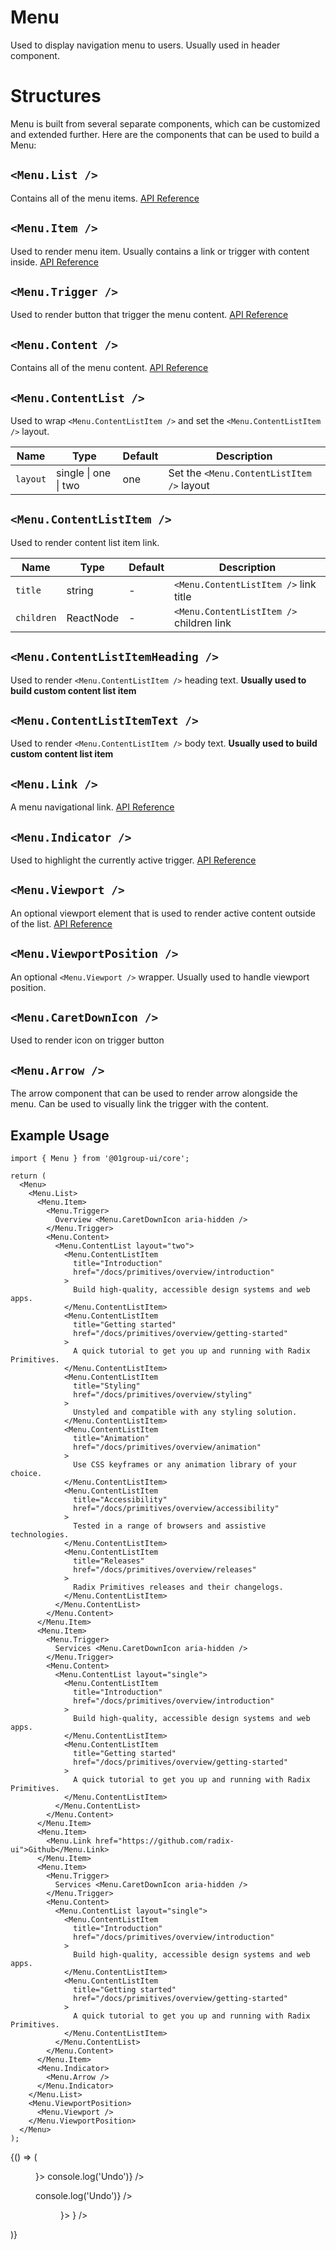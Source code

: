 
<Meta title="Components/Menus/Menu" component={[Menu]} argTypes={{}} />

# Menu

Used to display navigation menu to users. Usually used in header component.

# Structures

Menu is built from several separate components, which can be customized and extended further. Here are the components that can be used to build a Menu:

## `<Menu.List />`

Contains all of the menu items. [API Reference](https://www.radix-ui.com/docs/primitives/components/navigation-menu#list)

## `<Menu.Item />`

Used to render menu item. Usually contains a link or trigger with content inside. [API Reference](https://www.radix-ui.com/docs/primitives/components/navigation-menu#item)

## `<Menu.Trigger />`

Used to render button that trigger the menu content. [API Reference](https://www.radix-ui.com/docs/primitives/components/navigation-menu#trigger)

## `<Menu.Content />`

Contains all of the menu content. [API Reference](https://www.radix-ui.com/docs/primitives/components/navigation-menu#content)

## `<Menu.ContentList />`

Used to wrap `<Menu.ContentListItem />` and set the `<Menu.ContentListItem />` layout.

| Name     | Type                 | Default | Description                               |
| -------- | -------------------- | ------- | ----------------------------------------- |
| `layout` | single \| one \| two | one     | Set the `<Menu.ContentListItem />` layout |

## `<Menu.ContentListItem />`

Used to render content list item link.

| Name       | Type      | Default | Description                              |
| ---------- | --------- | ------- | ---------------------------------------- |
| `title`    | string    | -       | `<Menu.ContentListItem />` link title    |
| `children` | ReactNode | -       | `<Menu.ContentListItem />` children link |

## `<Menu.ContentListItemHeading />`

Used to render `<Menu.ContentListItem />` heading text. **Usually used to build custom content list item**

## `<Menu.ContentListItemText />`

Used to render `<Menu.ContentListItem />` body text. **Usually used to build custom content list item**

## `<Menu.Link />`

A menu navigational link. [API Reference](https://www.radix-ui.com/docs/primitives/components/navigation-menu#link)

## `<Menu.Indicator />`

Used to highlight the currently active trigger. [API Reference](https://www.radix-ui.com/docs/primitives/components/navigation-menu#indicator)

## `<Menu.Viewport />`

An optional viewport element that is used to render active content outside of the list. [API Reference](https://www.radix-ui.com/docs/primitives/components/navigation-menu#viewport)

## `<Menu.ViewportPosition />`

An optional `<Menu.Viewport />` wrapper. Usually used to handle viewport position.

## `<Menu.CaretDownIcon />`

Used to render icon on trigger button

## `<Menu.Arrow />`

The arrow component that can be used to render arrow alongside the menu. Can be used to visually link the trigger with the content.

## Example Usage

```tsx
import { Menu } from '@01group-ui/core';

return (
  <Menu>
    <Menu.List>
      <Menu.Item>
        <Menu.Trigger>
          Overview <Menu.CaretDownIcon aria-hidden />
        </Menu.Trigger>
        <Menu.Content>
          <Menu.ContentList layout="two">
            <Menu.ContentListItem
              title="Introduction"
              href="/docs/primitives/overview/introduction"
            >
              Build high-quality, accessible design systems and web apps.
            </Menu.ContentListItem>
            <Menu.ContentListItem
              title="Getting started"
              href="/docs/primitives/overview/getting-started"
            >
              A quick tutorial to get you up and running with Radix Primitives.
            </Menu.ContentListItem>
            <Menu.ContentListItem
              title="Styling"
              href="/docs/primitives/overview/styling"
            >
              Unstyled and compatible with any styling solution.
            </Menu.ContentListItem>
            <Menu.ContentListItem
              title="Animation"
              href="/docs/primitives/overview/animation"
            >
              Use CSS keyframes or any animation library of your choice.
            </Menu.ContentListItem>
            <Menu.ContentListItem
              title="Accessibility"
              href="/docs/primitives/overview/accessibility"
            >
              Tested in a range of browsers and assistive technologies.
            </Menu.ContentListItem>
            <Menu.ContentListItem
              title="Releases"
              href="/docs/primitives/overview/releases"
            >
              Radix Primitives releases and their changelogs.
            </Menu.ContentListItem>
          </Menu.ContentList>
        </Menu.Content>
      </Menu.Item>
      <Menu.Item>
        <Menu.Trigger>
          Services <Menu.CaretDownIcon aria-hidden />
        </Menu.Trigger>
        <Menu.Content>
          <Menu.ContentList layout="single">
            <Menu.ContentListItem
              title="Introduction"
              href="/docs/primitives/overview/introduction"
            >
              Build high-quality, accessible design systems and web apps.
            </Menu.ContentListItem>
            <Menu.ContentListItem
              title="Getting started"
              href="/docs/primitives/overview/getting-started"
            >
              A quick tutorial to get you up and running with Radix Primitives.
            </Menu.ContentListItem>
          </Menu.ContentList>
        </Menu.Content>
      </Menu.Item>
      <Menu.Item>
        <Menu.Link href="https://github.com/radix-ui">Github</Menu.Link>
      </Menu.Item>
      <Menu.Item>
        <Menu.Trigger>
          Services <Menu.CaretDownIcon aria-hidden />
        </Menu.Trigger>
        <Menu.Content>
          <Menu.ContentList layout="single">
            <Menu.ContentListItem
              title="Introduction"
              href="/docs/primitives/overview/introduction"
            >
              Build high-quality, accessible design systems and web apps.
            </Menu.ContentListItem>
            <Menu.ContentListItem
              title="Getting started"
              href="/docs/primitives/overview/getting-started"
            >
              A quick tutorial to get you up and running with Radix Primitives.
            </Menu.ContentListItem>
          </Menu.ContentList>
        </Menu.Content>
      </Menu.Item>
      <Menu.Indicator>
        <Menu.Arrow />
      </Menu.Indicator>
    </Menu.List>
    <Menu.ViewportPosition>
      <Menu.Viewport />
    </Menu.ViewportPosition>
  </Menu>
);
```

<Canvas columns={2} withSource="close">
  <Story name="Menu">
    {() => (
      <Space>
        <Menu title="Edit" icon={<SettingOutlined />}>
          <Menu.Item title="Undo" onClick={() => console.log('Undo')} />
          <Menu.Item title="Redo" disabled />
          <Menu.Item title="Cut" />
          <Menu title="Copy as">
            <Menu.Item title="Text" />
            <Menu.Item title="Video" />
            <Menu title="Image">
              <Menu.Item title=".png" />
              <Menu.Item title=".jpg" />
              <Menu.Item title=".svg" />
              <Menu.Item title=".gif" />
            </Menu>
            <Menu.Item title="Audio" />
          </Menu>
          <Menu title="Share">
            <Menu.Item title="Mail" />
            <Menu.Item title="Instagram" />
          </Menu>
        </Menu>
        <Menu title="Edit">
          <Menu.Item title="Undo" onClick={() => console.log('Undo')} />
          <Menu.Item title="Redo" disabled />
          <Menu.Item title="Cut" />
          <Menu title="Copy as" icon={<CopyOutlined />}>
            <Menu.Item title="Text" icon={<CopyOutlined />} />
            <Menu.Item title="Video" />
            <Menu title="Image">
              <Menu.Item title=".png" />
              <Menu.Item title=".jpg" />
              <Menu.Item title=".svg" />
              <Menu.Item title=".gif" />
            </Menu>
            <Menu.Item title="Audio" />
          </Menu>
          <Menu title="Share">
            <Menu.Item title="Mail" />
            <Menu.Item title="Instagram" />
          </Menu>
        </Menu>
      </Space>
    )}
  </Story>
</Canvas>
